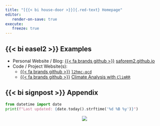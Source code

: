 ```yaml
---
title: "[{{< bi house-door >}}]{.red-text} Homepage"
editor:
   render-on-save: true
execute:
   freeze: true
---
```


## [{{< bi easel2 >}}]{.green-text} Examples

- Personal Website / Blog: [{{< fa brands github >}}](https://github.com/saforem2/saforem2.github.io) [saforem2.github.io](https://saforem2.github.io)
- Code / Project Website(s):
  - [{{< fa brands github >}}](https://github.com/saforem2/l2hmc-qcd) [`l2hmc-qcd`](https://saforem2.github.io/l2hmc-qcd)
  - [{{< fa brands github >}}](https://github.com/saforem2/climate-analysis) [Climate Analysis with `ClimRR`](https://saforem2.github.io/climate-analysis)

<!-- ## [{{< fa solid hourglass-end >}}]{.yellow-text} Appendix -->
## [{{< bi signpost >}}]{.blue-text} Appendix

```python
from datetime import date
print(f"Last updated: {date.today().strftime('%d %B %y')}")
```

<p align="center">
<a href="https://hits.seeyoufarm.com"><img align="center" src="https://hits.seeyoufarm.com/api/count/incr/badge.svg?url=https%3A%2F%2Fwww.saforem2.github.io/quarto-site-template&count_bg=%2300CCFF&title_bg=%23303030&icon=&icon_color=%23E7E7E7&title=hits&edge_flat=false"/></a>
</p>
